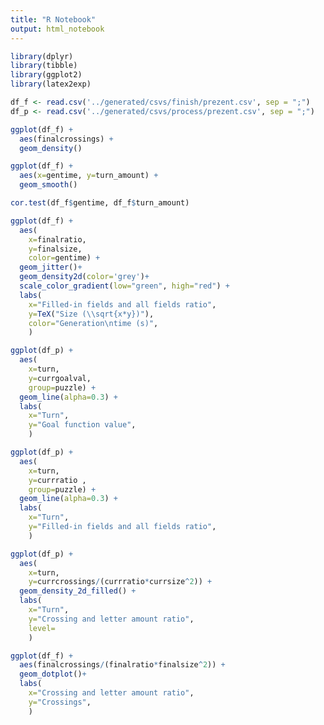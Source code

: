 ```yaml
---
title: "R Notebook"
output: html_notebook
---
```


```r
library(dplyr)
library(tibble)
library(ggplot2)
library(latex2exp)
```

```r
df_f <- read.csv('../generated/csvs/finish/prezent.csv', sep = ";")
df_p <- read.csv('../generated/csvs/process/prezent.csv', sep = ";")

```

```r
ggplot(df_f) +
  aes(finalcrossings) +
  geom_density()
```
```r
ggplot(df_f) +
  aes(x=gentime, y=turn_amount) +
  geom_smooth()

cor.test(df_f$gentime, df_f$turn_amount)
```

```r
ggplot(df_f) +
  aes(
    x=finalratio, 
    y=finalsize,
    color=gentime) +
  geom_jitter()+
  geom_density2d(color='grey')+
  scale_color_gradient(low="green", high="red") +
  labs(
    x="Filled-in fields and all fields ratio",
    y=TeX("Size (\\sqrt{x*y})"),
    color="Generation\ntime (s)",
    )
```

```r
ggplot(df_p) +
  aes(
    x=turn, 
    y=currgoalval,
    group=puzzle) +
  geom_line(alpha=0.3) +
  labs(
    x="Turn",
    y="Goal function value",
    )
```
```r
ggplot(df_p) +
  aes(
    x=turn, 
    y=currratio ,
    group=puzzle) +
  geom_line(alpha=0.3) +
  labs(
    x="Turn",
    y="Filled-in fields and all fields ratio",
    )
```
```r
ggplot(df_p) +
  aes(
    x=turn, 
    y=currcrossings/(currratio*currsize^2)) +
  geom_density_2d_filled() +
  labs(
    x="Turn",
    y="Crossing and letter amount ratio",
    level=
    )
```

```r
ggplot(df_f) +
  aes(finalcrossings/(finalratio*finalsize^2)) +
  geom_dotplot()+
  labs(
    x="Crossing and letter amount ratio",
    y="Crossings",
    )
```
